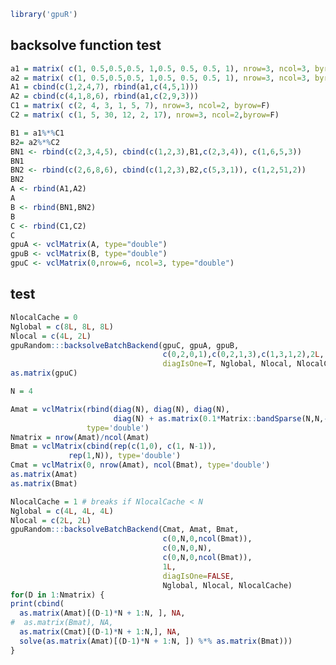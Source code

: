 <!--
%\VignetteEngine{knitr::knitr}
%\VignetteIndexEntry{backsolveBatch}
-->


```r
library('gpuR')
```


## backsolve function test
```r

a1 = matrix( c(1, 0.5,0.5,0.5, 1,0.5, 0.5, 0.5, 1), nrow=3, ncol=3, byrow = TRUE) 
a2 = matrix( c(1, 0.5,0.5,0.5, 1,0.5, 0.5, 0.5, 1), nrow=3, ncol=3, byrow = TRUE) 
A1 = cbind(c(1,2,4,7), rbind(a1,c(4,5,1)))
A2 = cbind(c(4,1,8,6), rbind(a1,c(2,9,3)))
C1 = matrix( c(2, 4, 3, 1, 5, 7), nrow=3, ncol=2, byrow=F) 
C2 = matrix( c(1, 5, 30, 12, 2, 17), nrow=3, ncol=2,byrow=F)  

B1 = a1%*%C1
B2= a2%*%C2
BN1 <- rbind(c(2,3,4,5), cbind(c(1,2,3),B1,c(2,3,4)), c(1,6,5,3))
BN1
BN2 <- rbind(c(2,6,8,6), cbind(c(1,2,3),B2,c(5,3,1)), c(1,2,51,2))
BN2
A <- rbind(A1,A2)
A
B <- rbind(BN1,BN2)
B
C <- rbind(C1,C2)
C
gpuA <- vclMatrix(A, type="double")
gpuB <- vclMatrix(B, type="double")
gpuC <- vclMatrix(0,nrow=6, ncol=3, type="double")
```

## test

```r
NlocalCache = 0
Nglobal = c(8L, 8L, 8L)
Nlocal = c(4L, 2L)
gpuRandom:::backsolveBatchBackend(gpuC, gpuA, gpuB, 
                                  c(0,2,0,1),c(0,2,1,3),c(1,3,1,2),2L,
                                  diagIsOne=T, Nglobal, Nlocal, NlocalCache)
as.matrix(gpuC)

```


```r
N = 4

Amat = vclMatrix(rbind(diag(N), diag(N), diag(N),
                       diag(N) + as.matrix(0.1*Matrix::bandSparse(N,N,-1))),
                 type='double')
Nmatrix = nrow(Amat)/ncol(Amat)
Bmat = vclMatrix(cbind(rep(c(1,0), c(1, N-1)),
             rep(1,N)), type='double')
Cmat = vclMatrix(0, nrow(Amat), ncol(Bmat), type='double')
as.matrix(Amat)
as.matrix(Bmat)

NlocalCache = 1 # breaks if NlocalCache < N
Nglobal = c(4L, 4L, 4L)
Nlocal = c(2L, 2L) 
gpuRandom:::backsolveBatchBackend(Cmat, Amat, Bmat, 
                                  c(0,N,0,ncol(Bmat)),
                                  c(0,N,0,N),
                                  c(0,N,0,ncol(Bmat)),
                                  1L,
                                  diagIsOne=FALSE, 
                                  Nglobal, Nlocal, NlocalCache)
for(D in 1:Nmatrix) {
print(cbind(
  as.matrix(Amat)[(D-1)*N + 1:N, ], NA,
#  as.matrix(Bmat), NA,
  as.matrix(Cmat)[(D-1)*N + 1:N,], NA,
  solve(as.matrix(Amat)[(D-1)*N + 1:N, ]) %*% as.matrix(Bmat)))
}
```
